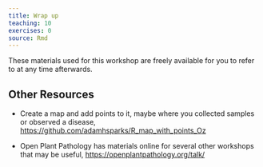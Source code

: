 ```yaml
---
title: Wrap up
teaching: 10
exercises: 0
source: Rmd
---
```


These materials used for this workshop are freely available for you to refer to at any time afterwards.

## Other Resources

* Create a map and add points to it, maybe where you collected samples or observed a disease, <https://github.com/adamhsparks/R_map_with_points_Oz>

* Open Plant Pathology has materials online for several other workshops that may be useful, <https://openplantpathology.org/talk/>
